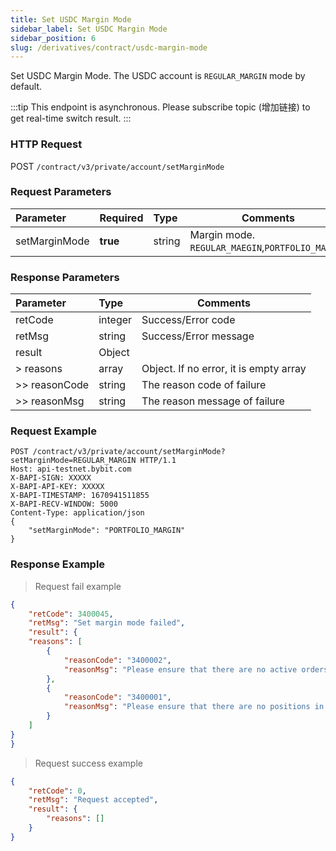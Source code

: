 ```yaml
---
title: Set USDC Margin Mode
sidebar_label: Set USDC Margin Mode
sidebar_position: 6
slug: /derivatives/contract/usdc-margin-mode
---
```



Set USDC Margin Mode. The USDC account is `REGULAR_MARGIN` mode by default.

:::tip
This endpoint is asynchronous. Please subscribe topic (增加链接) to get real-time switch result.
:::

### HTTP Request
POST `/contract/v3/private/account/setMarginMode`

### Request Parameters
| Parameter | Required | Type | Comments|
|:----- |:-------|:-----|------ |
|setMarginMode |**true** |string |Margin mode. `REGULAR_MAEGIN`,`PORTFOLIO_MARGIN`  |

### Response Parameters
| Parameter | Type | Comments|
|:----- |:-----|------ |
|retCode |integer |Success/Error code|
|retMsg |string |Success/Error message |
|result |Object | |
|> reasons |array |Object. If no error, it is empty array |
|>> reasonCode |string |The reason code of failure |
|>> reasonMsg |string |The reason message of failure |

### Request Example

```http
POST /contract/v3/private/account/setMarginMode?setMarginMode=REGULAR_MARGIN HTTP/1.1
Host: api-testnet.bybit.com
X-BAPI-SIGN: XXXXX
X-BAPI-API-KEY: XXXXX
X-BAPI-TIMESTAMP: 1670941511855
X-BAPI-RECV-WINDOW: 5000
Content-Type: application/json
{
    "setMarginMode": "PORTFOLIO_MARGIN"
}
```

### Response Example

> Request fail example

```json
{
    "retCode": 3400045,
    "retMsg": "Set margin mode failed",
    "result": {
    "reasons": [
        {
            "reasonCode": "3400002",
            "reasonMsg": "Please ensure that there are no active orders in your USDC account, including Limit, Market and Conditional orders"
        },
        {
            "reasonCode": "3400001",
            "reasonMsg": "Please ensure that there are no positions in your USDC account, including USDC perpetual and options"
        }
    ]
}
}
```

> Request success example

```json
{
    "retCode": 0,
    "retMsg": "Request accepted",
    "result": {
        "reasons": []
    }
}
```